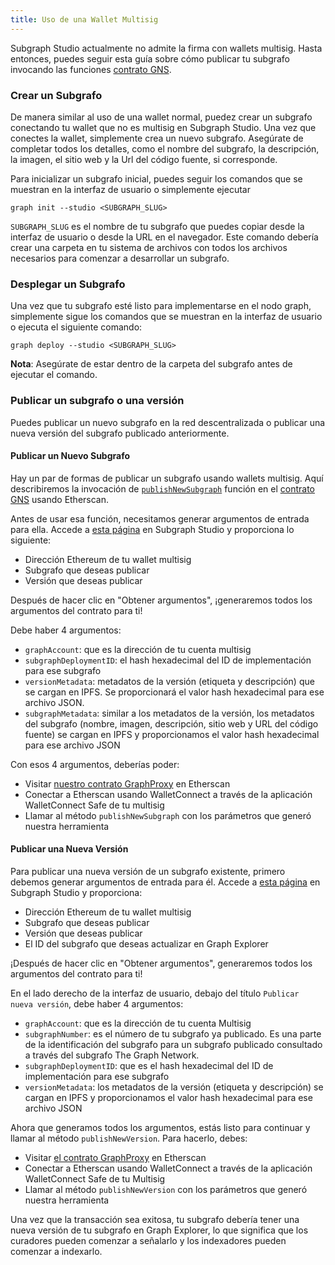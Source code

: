 ```yaml
---
title: Uso de una Wallet Multisig
---
```


Subgraph Studio actualmente no admite la firma con wallets multisig. Hasta entonces, puedes seguir esta guía sobre cómo publicar tu subgrafo invocando las funciones [contrato GNS](https://github.com/graphprotocol/contracts/blob/dev/contracts/discovery/GNS.sol).

### Crear un Subgrafo

De manera similar al uso de una wallet normal, puedez crear un subgrafo conectando tu wallet que no es multisig en Subgraph Studio. Una vez que conectes la wallet, simplemente crea un nuevo subgrafo. Asegúrate de completar todos los detalles, como el nombre del subgrafo, la descripción, la imagen, el sitio web y la Url del código fuente, si corresponde.

Para inicializar un subgrafo inicial, puedes seguir los comandos que se muestran en la interfaz de usuario o simplemente ejecutar

```
graph init --studio <SUBGRAPH_SLUG>
```

`SUBGRAPH_SLUG` es el nombre de tu subgrafo que puedes copiar desde la interfaz de usuario o desde la URL en el navegador. Este comando debería crear una carpeta en tu sistema de archivos con todos los archivos necesarios para comenzar a desarrollar un subgrafo.

### Desplegar un Subgrafo

Una vez que tu subgrafo esté listo para implementarse en el nodo graph, simplemente sigue los comandos que se muestran en la interfaz de usuario o ejecuta el siguiente comando:

```
graph deploy --studio <SUBGRAPH_SLUG>
```

**Nota**: Asegúrate de estar dentro de la carpeta del subgrafo antes de ejecutar el comando.

### Publicar un subgrafo o una versión

Puedes publicar un nuevo subgrafo en la red descentralizada o publicar una nueva versión del subgrafo publicado anteriormente.

#### Publicar un Nuevo Subgrafo

Hay un par de formas de publicar un subgrafo usando wallets multisig. Aquí describiremos la invocación de [`publishNewSubgraph`](https://github.com/graphprotocol/contracts/blob/dev/contracts/discovery/GNS.sol#L231) función en el [contrato GNS](https://etherscan.io/address/0xaDcA0dd4729c8BA3aCf3E99F3A9f471EF37b6825) usando Etherscan.

Antes de usar esa función, necesitamos generar argumentos de entrada para ella. Accede a [esta página](https://thegraph.com/studio/multisig) en Subgraph Studio y proporciona lo siguiente:

- Dirección Ethereum de tu wallet multisig
- Subgrafo que deseas publicar
- Versión que deseas publicar

Después de hacer clic en "Obtener argumentos", ¡generaremos todos los argumentos del contrato para ti!

Debe haber 4 argumentos:

- `graphAccount`: que es la dirección de tu cuenta multisig
- `subgraphDeploymentID`: el hash hexadecimal del ID de implementación para ese subgrafo
- `versionMetadata`: metadatos de la versión (etiqueta y descripción) que se cargan en IPFS. Se proporcionará el valor hash hexadecimal para ese archivo JSON.
- `subgraphMetadata`: similar a los metadatos de la versión, los metadatos del subgrafo (nombre, imagen, descripción, sitio web y URL del código fuente) se cargan en IPFS y proporcionamos el valor hash hexadecimal para ese archivo JSON

Con esos 4 argumentos, deberías poder:

- Visitar [nuestro contrato GraphProxy](https://etherscan.io/address/0xaDcA0dd4729c8BA3aCf3E99F3A9f471EF37b6825#writeProxyContract) en Etherscan
- Conectar a Etherscan usando WalletConnect a través de la aplicación WalletConnect Safe de tu multisig
- Llamar al método `publishNewSubgraph` con los parámetros que generó nuestra herramienta

#### Publicar una Nueva Versión

Para publicar una nueva versión de un subgrafo existente, primero debemos generar argumentos de entrada para él. Accede a [esta página](https://thegraph.com/studio/multisig) en Subgraph Studio y proporciona:

- Dirección Ethereum de tu wallet multisig
- Subgrafo que deseas publicar
- Versión que deseas publicar
- El ID del subgrafo que deseas actualizar en Graph Explorer

¡Después de hacer clic en "Obtener argumentos", generaremos todos los argumentos del contrato para ti!

En el lado derecho de la interfaz de usuario, debajo del título `Publicar nueva versión`, debe haber 4 argumentos:

- `graphAccount`: que es la dirección de tu cuenta Multisig
- `subgraphNumber`: es el número de tu subgrafo ya publicado. Es una parte de la identificación del subgrafo para un subgrafo publicado consultado a través del subgrafo The Graph Network.
- `subgraphDeploymentID`: que es el hash hexadecimal del ID de implementación para ese subgrafo
- `versionMetadata`: los metadatos de la versión (etiqueta y descripción) se cargan en IPFS y proporcionamos el valor hash hexadecimal para ese archivo JSON

Ahora que generamos todos los argumentos, estás listo para continuar y llamar al método `publishNewVersion`. Para hacerlo, debes:

- Visitar [el contrato GraphProxy](https://etherscan.io/address/0xaDcA0dd4729c8BA3aCf3E99F3A9f471EF37b6825#writeProxyContract) en Etherscan
- Conectar a Etherscan usando WalletConnect a través de la aplicación WalletConnect Safe de tu Multisig
- Llamar al método `publishNewVersion` con los parámetros que generó nuestra herramienta

Una vez que la transacción sea exitosa, tu subgrafo debería tener una nueva versión de tu subgrafo en Graph Explorer, lo que significa que los curadores pueden comenzar a señalarlo y los indexadores pueden comenzar a indexarlo.
